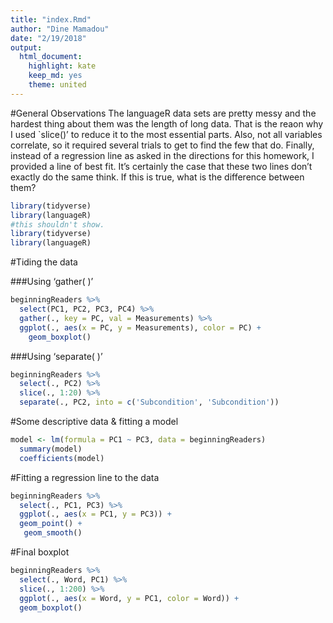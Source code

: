 ```yaml
---
title: "index.Rmd"
author: "Dine Mamadou"
date: "2/19/2018"
output: 
  html_document:
    highlight: kate
    keep_md: yes
    theme: united
---
```

#General Observations
The languageR data sets are pretty messy and the hardest thing about them was the length of long data. That is the reaon why I used `slice()' to reduce it to the most essential parts. Also, not all variables correlate, so it required several trials to get to find the few that do. Finally, instead of a regression line as asked in the directions for this homework, I provided a line of best fit. It's certainly the case that these two lines don't exactly do the same think. If this is true, what is the difference between them?

```r
library(tidyverse)
library(languageR)
#this shouldn't show.
library(tidyverse)
library(languageR)
```

#Tiding the data

###Using 'gather( )'

``` r
beginningReaders %>%
  select(PC1, PC2, PC3, PC4) %>%
  gather(., key = PC, val = Measurements) %>%
  ggplot(., aes(x = PC, y = Measurements), color = PC) +
    geom_boxplot()

```


###Using 'separate( )'

```r
beginningReaders %>%
  select(., PC2) %>%
  slice(., 1:20) %>%
  separate(., PC2, into = c('Subcondition', 'Subcondition')) 
```
#Some descriptive data & fitting a model
```r
model <- lm(formula = PC1 ~ PC3, data = beginningReaders)
  summary(model)
  coefficients(model)

```
#Fitting a regression line to the data 
```r

beginningReaders %>%
  select(., PC1, PC3) %>%
  ggplot(., aes(x = PC1, y = PC3)) +
  geom_point() +
   geom_smooth()
```

#Final boxplot

```r
beginningReaders %>%
  select(., Word, PC1) %>%
  slice(., 1:200) %>%
  ggplot(., aes(x = Word, y = PC1, color = Word)) +
  geom_boxplot()
```
